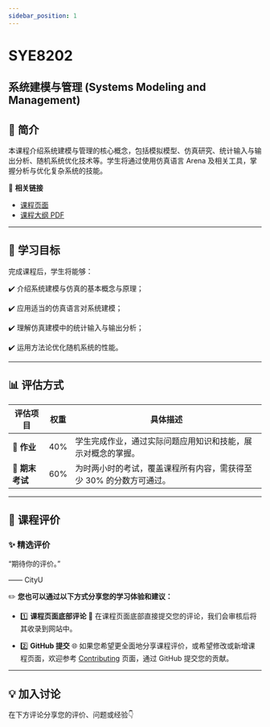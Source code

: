 ```yaml
---
sidebar_position: 1
---
```


# SYE8202
## 系统建模与管理 (Systems Modeling and Management)

## **📘 简介**
本课程介绍系统建模与管理的核心概念，包括模拟模型、仿真研究、统计输入与输出分析、随机系统优化技术等。学生将通过使用仿真语言 Arena 及相关工具，掌握分析与优化复杂系统的技能。

🔗 **相关链接**
- [课程页面](https://www.cityu.edu.hk/catalogue/pg/202425/course/SYE8202.htm)
- [课程大纲 PDF](https://www.cityu.edu.hk/catalogue/pg/202425/course/SYE8202.pdf)

---

## **🎯 学习目标**

完成课程后，学生将能够：

✔️ 介绍系统建模与仿真的基本概念与原理；

✔️ 应用适当的仿真语言对系统建模；

✔️ 理解仿真建模中的统计输入与输出分析；

✔️ 运用方法论优化随机系统的性能。

---

## **📊 评估方式**

| **评估项目**            | **权重** | **具体描述**                                                                                       |
|------------------------|---------|---------------------------------------------------------------------------------------------------|
| **📂 作业**             | 40%      | 学生完成作业，通过实际问题应用知识和技能，展示对概念的掌握。                                                |
| **📝 期末考试**          | 60%      | 为时两小时的考试，覆盖课程所有内容，需获得至少 30% 的分数方可通过。                                          |

---

## **💬 课程评价**

### ✨ **精选评价**
<div className={commentStyles.commentBox}>
    <p className={commentStyles.commentText}>
        “期待你的评价。”
    </p>
    <p className={commentStyles.commentAuthor}>—— CityU</p>
</div>

✏️ **您也可以通过以下方式分享您的学习体验和建议：**

- 1️⃣ **课程页面底部评论**
💬 在课程页面底部直接提交您的评论，我们会审核后将其收录到网站中。

- 2️⃣ **GitHub 提交**
🌐 如果您希望更全面地分享课程评价，或希望修改或新增课程页面，欢迎参考 [Contributing](/contributing) 页面，通过 GitHub 提交您的贡献。

---

## **💡 加入讨论**

在下方评论分享您的评价、问题或经验👇
<Utterances />